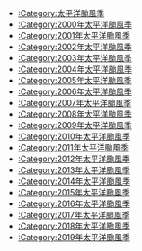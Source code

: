 *[[:Category:太平洋颱風季|:Category:太平洋颱風季]]
*[[:Category:2000年太平洋颱風季|:Category:2000年太平洋颱風季]]
*[[:Category:2001年太平洋颱風季|:Category:2001年太平洋颱風季]]
*[[:Category:2002年太平洋颱風季|:Category:2002年太平洋颱風季]]
*[[:Category:2003年太平洋颱風季|:Category:2003年太平洋颱風季]]
*[[:Category:2004年太平洋颱風季|:Category:2004年太平洋颱風季]]
*[[:Category:2005年太平洋颱風季|:Category:2005年太平洋颱風季]]
*[[:Category:2006年太平洋颱風季|:Category:2006年太平洋颱風季]]
*[[:Category:2007年太平洋颱風季|:Category:2007年太平洋颱風季]]
*[[:Category:2008年太平洋颱風季|:Category:2008年太平洋颱風季]]
*[[:Category:2009年太平洋颱風季|:Category:2009年太平洋颱風季]]
*[[:Category:2010年太平洋颱風季|:Category:2010年太平洋颱風季]]
*[[:Category:2011年太平洋颱風季|:Category:2011年太平洋颱風季]]
*[[:Category:2012年太平洋颱風季|:Category:2012年太平洋颱風季]]
*[[:Category:2013年太平洋颱風季|:Category:2013年太平洋颱風季]]
*[[:Category:2014年太平洋颱風季|:Category:2014年太平洋颱風季]]
*[[:Category:2015年太平洋颱風季|:Category:2015年太平洋颱風季]]
*[[:Category:2016年太平洋颱風季|:Category:2016年太平洋颱風季]]
*[[:Category:2017年太平洋颱風季|:Category:2017年太平洋颱風季]]
*[[:Category:2018年太平洋颱風季|:Category:2018年太平洋颱風季]]
*[[:Category:2019年太平洋颱風季|:Category:2019年太平洋颱風季]]